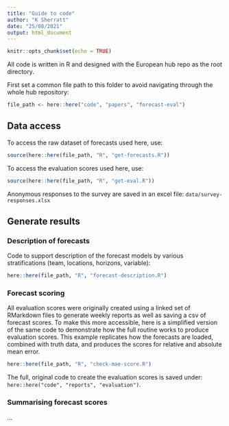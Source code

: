 ```yaml
---
title: "Guide to code"
author: "K Sherratt"
date: "25/08/2021"
output: html_document
---
```


```r
knitr::opts_chunk$set(echo = TRUE)
```

All code is written in R and designed with the European hub repo as the root directory.

First set a common file path to this folder to avoid navigating through the whole hub repository:
```r
file_path <- here::here("code", "papers", "forecast-eval")
```

## Data access

To access the raw dataset of forecasts used here, use:
```r
source(here::here(file_path, "R", "get-forecasts.R"))
```

To access the evaluation scores used here, use:
```r
source(here::here(file_path, "R", "get-eval.R"))
```

Anonymous responses to the survey are saved in an excel file: `data/survey-responses.xlsx`

## Generate results

### Description of forecasts
Code to support description of the forecast models by various stratifications (team, locations, horizons, variable):
```r
here::here(file_path, "R", "forecast-description.R")
```

### Forecast scoring
All evaluation scores were originally created using a linked set of RMarkdown files to generate weekly reports as well as saving a csv of forecast scores. To make this more accessible, here is a simplified version of the same code to demonstrate how the full routine works to produce evaluation scores. This example replicates how the forecasts are loaded, combined with truth data, and produces the scores for relative and absolute mean error.  
```r
here::here(file_path, "R", "check-mae-score.R")
```
The full, original code to create the evaluation scores is saved under: `here::here("code", "reports", "evaluation")`. 

### Summarising forecast scores

...
